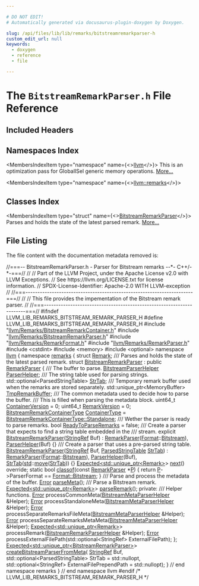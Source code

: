 ```yaml
---

# DO NOT EDIT!
# Automatically generated via docusaurus-plugin-doxygen by Doxygen.

slug: /api/files/lib/lib/remarks/bitstreamremarkparser-h
custom_edit_url: null
keywords:
  - doxygen
  - reference
  - file

---
```





# The `BitstreamRemarkParser.h` File Reference

<DoxygenPage pluginConfig={pluginConfig}>



## Included Headers

<IncludesList>
<IncludesListItem
  filePath="llvm/Remarks/BitstreamRemarkContainer.h"
  permalink="/docs/api/files/include/include/llvm/include/llvm/remarks/bitstreamremarkcontainer-h"
  isLocal="true" />
<IncludesListItem
  filePath="llvm/Remarks/BitstreamRemarkParser.h"
  permalink="/docs/api/files/include/include/llvm/include/llvm/remarks/bitstreamremarkparser-h"
  isLocal="true" />
<IncludesListItem
  filePath="llvm/Remarks/RemarkFormat.h"
  permalink="/docs/api/files/include/include/llvm/include/llvm/remarks/remarkformat-h"
  isLocal="true" />
<IncludesListItem
  filePath="llvm/Remarks/RemarkParser.h"
  permalink="/docs/api/files/include/include/llvm/include/llvm/remarks/remarkparser-h"
  isLocal="true" />
<IncludesListItem
  filePath="cstdint"
  permalink=""
  isLocal="false" />
<IncludesListItem
  filePath="memory"
  permalink=""
  isLocal="false" />
<IncludesListItem
  filePath="optional"
  permalink=""
  isLocal="false" />
</IncludesList>

## Namespaces Index

<MembersIndex>

<MembersIndexItem
  type="namespace"
  name={<><a href="/docs/api/namespaces/llvm">llvm</a></>}>
This is an optimization pass for GlobalISel generic memory operations. <a href="/docs/api/namespaces/llvm/#details">More...</a>
</MembersIndexItem>

<MembersIndexItem
  type="namespace"
  name={<><a href="/docs/api/namespaces/llvm/remarks">llvm::remarks</a></>}>
</MembersIndexItem>

</MembersIndex>

## Classes Index

<MembersIndex>

<MembersIndexItem
  type="struct"
  name={<><a href="/docs/api/structs/llvm/remarks/bitstreamremarkparser">BitstreamRemarkParser</a></>}>
Parses and holds the state of the latest parsed remark. <a href="/docs/api/structs/llvm/remarks/bitstreamremarkparser/#details">More...</a>
</MembersIndexItem>

</MembersIndex>


## File Listing

The file content with the documentation metadata removed is:

<ProgramListing>

<Link id="l00001" /><CodeLine lineNumber="1"><Highlight kind="comment">//===-- BitstreamRemarkParser.h - Parser for Bitstream remarks --&#42;- C++/-&#42;-===//</Highlight><Highlight kind="normal"></Highlight></CodeLine>
<Link id="l00002" /><CodeLine lineNumber="2"><Highlight kind="normal"></Highlight><Highlight kind="comment">//</Highlight><Highlight kind="normal"></Highlight></CodeLine>
<Link id="l00003" /><CodeLine lineNumber="3"><Highlight kind="normal"></Highlight><Highlight kind="comment">// Part of the LLVM Project, under the Apache License v2.0 with LLVM Exceptions.</Highlight><Highlight kind="normal"></Highlight></CodeLine>
<Link id="l00004" /><CodeLine lineNumber="4"><Highlight kind="normal"></Highlight><Highlight kind="comment">// See https://llvm.org/LICENSE.txt for license information.</Highlight><Highlight kind="normal"></Highlight></CodeLine>
<Link id="l00005" /><CodeLine lineNumber="5"><Highlight kind="normal"></Highlight><Highlight kind="comment">// SPDX-License-Identifier: Apache-2.0 WITH LLVM-exception</Highlight><Highlight kind="normal"></Highlight></CodeLine>
<Link id="l00006" /><CodeLine lineNumber="6"><Highlight kind="normal"></Highlight><Highlight kind="comment">//</Highlight><Highlight kind="normal"></Highlight></CodeLine>
<Link id="l00007" /><CodeLine lineNumber="7"><Highlight kind="normal"></Highlight><Highlight kind="comment">//===----------------------------------------------------------------------===//</Highlight><Highlight kind="normal"></Highlight></CodeLine>
<Link id="l00008" /><CodeLine lineNumber="8"><Highlight kind="normal"></Highlight><Highlight kind="comment">//</Highlight><Highlight kind="normal"></Highlight></CodeLine>
<Link id="l00009" /><CodeLine lineNumber="9"><Highlight kind="normal"></Highlight><Highlight kind="comment">// This file provides the impementation of the Bitstream remark parser.</Highlight><Highlight kind="normal"></Highlight></CodeLine>
<Link id="l00010" /><CodeLine lineNumber="10"><Highlight kind="normal"></Highlight><Highlight kind="comment">//</Highlight><Highlight kind="normal"></Highlight></CodeLine>
<Link id="l00011" /><CodeLine lineNumber="11"><Highlight kind="normal"></Highlight><Highlight kind="comment">//===----------------------------------------------------------------------===//</Highlight><Highlight kind="normal"></Highlight></CodeLine>
<Link id="l00012" /><CodeLine lineNumber="12"><Highlight kind="normal"></Highlight></CodeLine>
<Link id="l00013" /><CodeLine lineNumber="13"><Highlight kind="normal"></Highlight><Highlight kind="preprocessor">#ifndef LLVM&#95;LIB&#95;REMARKS&#95;BITSTREAM&#95;REMARK&#95;PARSER&#95;H</Highlight><Highlight kind="normal"></Highlight></CodeLine>
<Link id="l00014" /><CodeLine lineNumber="14"><Highlight kind="normal"></Highlight><Highlight kind="preprocessor">#define LLVM&#95;LIB&#95;REMARKS&#95;BITSTREAM&#95;REMARK&#95;PARSER&#95;H</Highlight><Highlight kind="normal"></Highlight></CodeLine>
<Link id="l00015" /><CodeLine lineNumber="15"><Highlight kind="normal"></Highlight></CodeLine>
<Link id="l00016" /><CodeLine lineNumber="16"><Highlight kind="normal"></Highlight><Highlight kind="preprocessor">#include &quot;<a href="/docs/api/files/include/include/llvm/include/llvm/remarks/bitstreamremarkcontainer-h">llvm/Remarks/BitstreamRemarkContainer.h</a>&quot;</Highlight><Highlight kind="normal"></Highlight></CodeLine>
<Link id="l00017" /><CodeLine lineNumber="17"><Highlight kind="normal"></Highlight><Highlight kind="preprocessor">#include &quot;<a href="/docs/api/files/include/include/llvm/include/llvm/remarks/bitstreamremarkparser-h">llvm/Remarks/BitstreamRemarkParser.h</a>&quot;</Highlight><Highlight kind="normal"></Highlight></CodeLine>
<Link id="l00018" /><CodeLine lineNumber="18"><Highlight kind="normal"></Highlight><Highlight kind="preprocessor">#include &quot;<a href="/docs/api/files/include/include/llvm/include/llvm/remarks/remarkformat-h">llvm/Remarks/RemarkFormat.h</a>&quot;</Highlight><Highlight kind="normal"></Highlight></CodeLine>
<Link id="l00019" /><CodeLine lineNumber="19"><Highlight kind="normal"></Highlight><Highlight kind="preprocessor">#include &quot;<a href="/docs/api/files/include/include/llvm/include/llvm/remarks/remarkparser-h">llvm/Remarks/RemarkParser.h</a>&quot;</Highlight><Highlight kind="normal"></Highlight></CodeLine>
<Link id="l00020" /><CodeLine lineNumber="20"><Highlight kind="normal"></Highlight><Highlight kind="preprocessor">#include &lt;cstdint&gt;</Highlight><Highlight kind="normal"></Highlight></CodeLine>
<Link id="l00021" /><CodeLine lineNumber="21"><Highlight kind="normal"></Highlight><Highlight kind="preprocessor">#include &lt;memory&gt;</Highlight><Highlight kind="normal"></Highlight></CodeLine>
<Link id="l00022" /><CodeLine lineNumber="22"><Highlight kind="normal"></Highlight><Highlight kind="preprocessor">#include &lt;optional&gt;</Highlight><Highlight kind="normal"></Highlight></CodeLine>
<Link id="l00023" /><CodeLine lineNumber="23"><Highlight kind="normal"></Highlight></CodeLine>
<Link id="l00024" /><CodeLine lineNumber="24"><Highlight kind="normal"></Highlight><Highlight kind="keyword">namespace </Highlight><Highlight kind="normal"><a href="/docs/api/namespaces/llvm">llvm</a> &#123;</Highlight></CodeLine>
<Link id="l00025" /><CodeLine lineNumber="25"><Highlight kind="normal"></Highlight><Highlight kind="keyword">namespace </Highlight><Highlight kind="normal"><a href="/docs/api/namespaces/llvm/remarks">remarks</a> &#123;</Highlight></CodeLine>
<Link id="l00026" /><CodeLine lineNumber="26"><Highlight kind="normal"></Highlight></CodeLine>
<Link id="l00027" /><CodeLine lineNumber="27"><Highlight kind="normal"></Highlight><Highlight kind="keyword">struct </Highlight><Highlight kind="normal"><a href="/docs/api/structs/llvm/remarks/remark">Remark</a>;</Highlight></CodeLine>
<Link id="l00028" /><CodeLine lineNumber="28"><Highlight kind="normal"></Highlight><Highlight kind="comment"></Highlight></CodeLine>
<Link id="l00029" /><CodeLine lineNumber="29"><Highlight kind="comment">/// Parses and holds the state of the latest parsed remark.</Highlight><Highlight kind="normal"></Highlight></CodeLine>
<Link id="l00030" /><CodeLine lineNumber="30" lineLink="/docs/api/structs/llvm/remarks/bitstreamremarkparser"><Highlight kind="normal"></Highlight><Highlight kind="keyword">struct </Highlight><Highlight kind="normal"><a href="/docs/api/structs/llvm/remarks/bitstreamremarkparser/#a87b9d7dbab269fcc020ca77e5de6b2ea">BitstreamRemarkParser</a> : </Highlight><Highlight kind="keyword">public</Highlight><Highlight kind="normal"> <a href="/docs/api/structs/llvm/remarks/remarkparser/#a6030e67087fde04ece4556c929c0d42d">RemarkParser</a> &#123;</Highlight><Highlight kind="comment"></Highlight></CodeLine>
<Link id="l00031" /><CodeLine lineNumber="31"><Highlight kind="comment">  /// The buffer to parse.</Highlight><Highlight kind="normal"></Highlight></CodeLine>
<Link id="l00032" /><CodeLine lineNumber="32" lineLink="/docs/api/structs/llvm/remarks/bitstreamremarkparser/#a625266002409dda843a29cd9ce1d6935"><Highlight kind="normal">  <a href="/docs/api/structs/llvm/remarks/bitstreamparserhelper">BitstreamParserHelper</a> <a href="/docs/api/structs/llvm/remarks/bitstreamremarkparser/#a625266002409dda843a29cd9ce1d6935">ParserHelper</a>;</Highlight><Highlight kind="comment"></Highlight></CodeLine>
<Link id="l00033" /><CodeLine lineNumber="33"><Highlight kind="comment">  /// The string table used for parsing strings.</Highlight><Highlight kind="normal"></Highlight></CodeLine>
<Link id="l00034" /><CodeLine lineNumber="34" lineLink="/docs/api/structs/llvm/remarks/bitstreamremarkparser/#a20c5b83786147f32ecb09f7514759cd6"><Highlight kind="normal">  std::optional&lt;ParsedStringTable&gt; <a href="/docs/api/structs/llvm/remarks/bitstreamremarkparser/#a20c5b83786147f32ecb09f7514759cd6">StrTab</a>;</Highlight><Highlight kind="comment"></Highlight></CodeLine>
<Link id="l00035" /><CodeLine lineNumber="35"><Highlight kind="comment">  /// Temporary remark buffer used when the remarks are stored separately.</Highlight><Highlight kind="normal"></Highlight></CodeLine>
<Link id="l00036" /><CodeLine lineNumber="36" lineLink="/docs/api/structs/llvm/remarks/bitstreamremarkparser/#a4db6dace08308bb9072db850fcfe7ad3"><Highlight kind="normal">  std::unique&#95;ptr&lt;MemoryBuffer&gt; <a href="/docs/api/structs/llvm/remarks/bitstreamremarkparser/#a4db6dace08308bb9072db850fcfe7ad3">TmpRemarkBuffer</a>;</Highlight><Highlight kind="comment"></Highlight></CodeLine>
<Link id="l00037" /><CodeLine lineNumber="37"><Highlight kind="comment">  /// The common metadata used to decide how to parse the buffer.</Highlight></CodeLine>
<Link id="l00038" /><CodeLine lineNumber="38"><Highlight kind="comment">  /// This is filled when parsing the metadata block.</Highlight><Highlight kind="normal"></Highlight></CodeLine>
<Link id="l00039" /><CodeLine lineNumber="39" lineLink="/docs/api/structs/llvm/remarks/bitstreamremarkparser/#a578377c716c174dea0cb33b37418a654"><Highlight kind="normal">  uint64&#95;t <a href="/docs/api/structs/llvm/remarks/bitstreamremarkparser/#a578377c716c174dea0cb33b37418a654">ContainerVersion</a> = 0;</Highlight></CodeLine>
<Link id="l00040" /><CodeLine lineNumber="40" lineLink="/docs/api/structs/llvm/remarks/bitstreamremarkparser/#a4d3659edef1822167d765d9a31a4525a"><Highlight kind="normal">  uint64&#95;t <a href="/docs/api/structs/llvm/remarks/bitstreamremarkparser/#a4d3659edef1822167d765d9a31a4525a">RemarkVersion</a> = 0;</Highlight></CodeLine>
<Link id="l00041" /><CodeLine lineNumber="41" lineLink="/docs/api/structs/llvm/remarks/bitstreamremarkparser/#accd11b1bf999ed5625fef25190123c63"><Highlight kind="normal">  <a href="/docs/api/namespaces/llvm/remarks/#a07f17102dd54c318b10c6c6009e27e1e">BitstreamRemarkContainerType</a> <a href="/docs/api/structs/llvm/remarks/bitstreamremarkparser/#accd11b1bf999ed5625fef25190123c63">ContainerType</a> =</Highlight></CodeLine>
<Link id="l00042" /><CodeLine lineNumber="42"><Highlight kind="normal">      <a href="/docs/api/namespaces/llvm/remarks/#a07f17102dd54c318b10c6c6009e27e1ea5c80f101108a356211fcb26b3f83eabb">BitstreamRemarkContainerType::Standalone</a>;</Highlight><Highlight kind="comment"></Highlight></CodeLine>
<Link id="l00043" /><CodeLine lineNumber="43"><Highlight kind="comment">  /// Wether the parser is ready to parse remarks.</Highlight><Highlight kind="normal"></Highlight></CodeLine>
<Link id="l00044" /><CodeLine lineNumber="44" lineLink="/docs/api/structs/llvm/remarks/bitstreamremarkparser/#af9f1e6a87ddd2ec08cedc692e87bf3c4"><Highlight kind="normal">  </Highlight><Highlight kind="keywordtype">bool</Highlight><Highlight kind="normal"> <a href="/docs/api/structs/llvm/remarks/bitstreamremarkparser/#af9f1e6a87ddd2ec08cedc692e87bf3c4">ReadyToParseRemarks</a> = </Highlight><Highlight kind="keyword">false</Highlight><Highlight kind="normal">;</Highlight></CodeLine>
<Link id="l00045" /><CodeLine lineNumber="45"><Highlight kind="normal"></Highlight><Highlight kind="comment"></Highlight></CodeLine>
<Link id="l00046" /><CodeLine lineNumber="46"><Highlight kind="comment">  /// Create a parser that expects to find a string table embedded in the</Highlight></CodeLine>
<Link id="l00047" /><CodeLine lineNumber="47"><Highlight kind="comment">  /// stream.</Highlight><Highlight kind="normal"></Highlight></CodeLine>
<Link id="l00048" /><CodeLine lineNumber="48" lineLink="/docs/api/structs/llvm/remarks/bitstreamremarkparser/#a87b9d7dbab269fcc020ca77e5de6b2ea"><Highlight kind="normal">  </Highlight><Highlight kind="keyword">explicit</Highlight><Highlight kind="normal"> <a href="/docs/api/structs/llvm/remarks/bitstreamremarkparser/#a87b9d7dbab269fcc020ca77e5de6b2ea">BitstreamRemarkParser</a>(<a href="/docs/api/classes/llvm/stringref">StringRef</a> Buf)</Highlight></CodeLine>
<Link id="l00049" /><CodeLine lineNumber="49"><Highlight kind="normal">      : <a href="/docs/api/structs/llvm/remarks/remarkparser/#a6030e67087fde04ece4556c929c0d42d">RemarkParser</a>(<a href="/docs/api/namespaces/llvm/remarks/#a6e038f443b9029221c590524f08be0be">Format</a>::<a href="/docs/api/namespaces/llvm/remarks/#a6e038f443b9029221c590524f08be0bea0b79eab5aacf81d139c4eaec818a549a">Bitstream</a>), <a href="/docs/api/structs/llvm/remarks/bitstreamremarkparser/#a625266002409dda843a29cd9ce1d6935">ParserHelper</a>(Buf) &#123;&#125;</Highlight></CodeLine>
<Link id="l00050" /><CodeLine lineNumber="50"><Highlight kind="normal"></Highlight><Highlight kind="comment"></Highlight></CodeLine>
<Link id="l00051" /><CodeLine lineNumber="51"><Highlight kind="comment">  /// Create a parser that uses a pre-parsed string table.</Highlight><Highlight kind="normal"></Highlight></CodeLine>
<Link id="l00052" /><CodeLine lineNumber="52" lineLink="/docs/api/structs/llvm/remarks/bitstreamremarkparser/#a807136b05ed045dc36620215addd4bdf"><Highlight kind="normal">  <a href="/docs/api/structs/llvm/remarks/bitstreamremarkparser/#a807136b05ed045dc36620215addd4bdf">BitstreamRemarkParser</a>(<a href="/docs/api/classes/llvm/stringref">StringRef</a> Buf, <a href="/docs/api/structs/llvm/remarks/parsedstringtable">ParsedStringTable</a> <a href="/docs/api/structs/llvm/remarks/bitstreamremarkparser/#a20c5b83786147f32ecb09f7514759cd6">StrTab</a>)</Highlight></CodeLine>
<Link id="l00053" /><CodeLine lineNumber="53"><Highlight kind="normal">      : <a href="/docs/api/structs/llvm/remarks/remarkparser/#a6030e67087fde04ece4556c929c0d42d">RemarkParser</a>(<a href="/docs/api/namespaces/llvm/remarks/#a6e038f443b9029221c590524f08be0be">Format</a>::<a href="/docs/api/namespaces/llvm/remarks/#a6e038f443b9029221c590524f08be0bea0b79eab5aacf81d139c4eaec818a549a">Bitstream</a>), <a href="/docs/api/structs/llvm/remarks/bitstreamremarkparser/#a625266002409dda843a29cd9ce1d6935">ParserHelper</a>(Buf),</Highlight></CodeLine>
<Link id="l00054" /><CodeLine lineNumber="54"><Highlight kind="normal">        <a href="/docs/api/structs/llvm/remarks/bitstreamremarkparser/#a20c5b83786147f32ecb09f7514759cd6">StrTab</a>(<a href="/docs/api/namespaces/std">std</a>::<a href="/docs/api/namespaces/llvm/#abfc9c7ecf70f66901e439f7c04ef3dbb">move</a>(<a href="/docs/api/structs/llvm/remarks/bitstreamremarkparser/#a20c5b83786147f32ecb09f7514759cd6">StrTab</a>)) &#123;&#125;</Highlight></CodeLine>
<Link id="l00055" /><CodeLine lineNumber="55"><Highlight kind="normal"></Highlight></CodeLine>
<Link id="l00056" /><CodeLine lineNumber="56"><Highlight kind="normal">  <a href="/docs/api/classes/llvm/expected">Expected&lt;std::unique&#95;ptr&lt;Remark&gt;</a>&gt; <a href="/docs/api/structs/llvm/remarks/bitstreamremarkparser/#a74eaa072e891d07610135a6406c752b3">next</a>() </Highlight><Highlight kind="keyword">override</Highlight><Highlight kind="normal">;</Highlight></CodeLine>
<Link id="l00057" /><CodeLine lineNumber="57"><Highlight kind="normal"></Highlight></CodeLine>
<Link id="l00058" /><CodeLine lineNumber="58" lineLink="/docs/api/structs/llvm/remarks/bitstreamremarkparser/#a7ccbc7f748e9c8288e37949e48a7e1f4"><Highlight kind="normal">  </Highlight><Highlight kind="keyword">static</Highlight><Highlight kind="normal"> </Highlight><Highlight kind="keywordtype">bool</Highlight><Highlight kind="normal"> <a href="/docs/api/structs/llvm/remarks/bitstreamremarkparser/#a7ccbc7f748e9c8288e37949e48a7e1f4">classof</a>(</Highlight><Highlight kind="keyword">const</Highlight><Highlight kind="normal"> <a href="/docs/api/structs/llvm/remarks/remarkparser/#a6030e67087fde04ece4556c929c0d42d">RemarkParser</a> &#42;<a href="/docs/api/files/lib/lib/option/option-cpp/#a04665169063c8ca1f2ea96c27fc7c2b2">P</a>) &#123;</Highlight></CodeLine>
<Link id="l00059" /><CodeLine lineNumber="59"><Highlight kind="normal">    </Highlight><Highlight kind="keywordflow">return</Highlight><Highlight kind="normal"> <a href="/docs/api/files/lib/lib/option/option-cpp/#a04665169063c8ca1f2ea96c27fc7c2b2">P</a>-&gt;ParserFormat == <a href="/docs/api/namespaces/llvm/remarks/#a6e038f443b9029221c590524f08be0bea0b79eab5aacf81d139c4eaec818a549a">Format::Bitstream</a>;</Highlight></CodeLine>
<Link id="l00060" /><CodeLine lineNumber="60"><Highlight kind="normal">  &#125;</Highlight></CodeLine>
<Link id="l00061" /><CodeLine lineNumber="61"><Highlight kind="normal"></Highlight><Highlight kind="comment"></Highlight></CodeLine>
<Link id="l00062" /><CodeLine lineNumber="62"><Highlight kind="comment">  /// Parse and process the metadata of the buffer.</Highlight><Highlight kind="normal"></Highlight></CodeLine>
<Link id="l00063" /><CodeLine lineNumber="63"><Highlight kind="normal">  <a href="/docs/api/classes/llvm/error">Error</a> <a href="/docs/api/structs/llvm/remarks/bitstreamremarkparser/#a13a75a9e36c3356534d09baa92151faf">parseMeta</a>();</Highlight></CodeLine>
<Link id="l00064" /><CodeLine lineNumber="64"><Highlight kind="normal"></Highlight><Highlight kind="comment"></Highlight></CodeLine>
<Link id="l00065" /><CodeLine lineNumber="65"><Highlight kind="comment">  /// Parse a Bitstream remark.</Highlight><Highlight kind="normal"></Highlight></CodeLine>
<Link id="l00066" /><CodeLine lineNumber="66"><Highlight kind="normal">  <a href="/docs/api/classes/llvm/expected">Expected&lt;std::unique&#95;ptr&lt;Remark&gt;</a>&gt; <a href="/docs/api/structs/llvm/remarks/bitstreamremarkparser/#a3df773f35f667f55b21ba89fd05472eb">parseRemark</a>();</Highlight></CodeLine>
<Link id="l00067" /><CodeLine lineNumber="67"><Highlight kind="normal"></Highlight></CodeLine>
<Link id="l00068" /><CodeLine lineNumber="68"><Highlight kind="normal"></Highlight><Highlight kind="keyword">private</Highlight><Highlight kind="normal">:</Highlight><Highlight kind="comment"></Highlight></CodeLine>
<Link id="l00069" /><CodeLine lineNumber="69"><Highlight kind="comment">  /// Helper functions.</Highlight><Highlight kind="normal"></Highlight></CodeLine>
<Link id="l00070" /><CodeLine lineNumber="70"><Highlight kind="normal">  <a href="/docs/api/classes/llvm/error">Error</a> processCommonMeta(<a href="/docs/api/structs/llvm/remarks/bitstreammetaparserhelper">BitstreamMetaParserHelper</a> &amp;Helper);</Highlight></CodeLine>
<Link id="l00071" /><CodeLine lineNumber="71"><Highlight kind="normal">  <a href="/docs/api/classes/llvm/error">Error</a> processStandaloneMeta(<a href="/docs/api/structs/llvm/remarks/bitstreammetaparserhelper">BitstreamMetaParserHelper</a> &amp;Helper);</Highlight></CodeLine>
<Link id="l00072" /><CodeLine lineNumber="72"><Highlight kind="normal">  <a href="/docs/api/classes/llvm/error">Error</a> processSeparateRemarksFileMeta(<a href="/docs/api/structs/llvm/remarks/bitstreammetaparserhelper">BitstreamMetaParserHelper</a> &amp;Helper);</Highlight></CodeLine>
<Link id="l00073" /><CodeLine lineNumber="73"><Highlight kind="normal">  <a href="/docs/api/classes/llvm/error">Error</a> processSeparateRemarksMetaMeta(<a href="/docs/api/structs/llvm/remarks/bitstreammetaparserhelper">BitstreamMetaParserHelper</a> &amp;Helper);</Highlight></CodeLine>
<Link id="l00074" /><CodeLine lineNumber="74"><Highlight kind="normal">  <a href="/docs/api/classes/llvm/expected">Expected&lt;std::unique&#95;ptr&lt;Remark&gt;</a>&gt;</Highlight></CodeLine>
<Link id="l00075" /><CodeLine lineNumber="75"><Highlight kind="normal">  processRemark(<a href="/docs/api/structs/llvm/remarks/bitstreamremarkparserhelper">BitstreamRemarkParserHelper</a> &amp;Helper);</Highlight></CodeLine>
<Link id="l00076" /><CodeLine lineNumber="76"><Highlight kind="normal">  <a href="/docs/api/classes/llvm/error">Error</a> processExternalFilePath(std::optional&lt;StringRef&gt; ExternalFilePath);</Highlight></CodeLine>
<Link id="l00077" /><CodeLine lineNumber="77"><Highlight kind="normal">&#125;;</Highlight></CodeLine>
<Link id="l00078" /><CodeLine lineNumber="78"><Highlight kind="normal"></Highlight></CodeLine>
<Link id="l00079" /><CodeLine lineNumber="79"><Highlight kind="normal"><a href="/docs/api/classes/llvm/expected">Expected&lt;std::unique&#95;ptr&lt;BitstreamRemarkParser&gt;</a>&gt; <a href="/docs/api/namespaces/llvm/remarks/#a2d4315e24acdc204396b98bcc90a1399">createBitstreamParserFromMeta</a>(</Highlight></CodeLine>
<Link id="l00080" /><CodeLine lineNumber="80"><Highlight kind="normal">    <a href="/docs/api/classes/llvm/stringref">StringRef</a> Buf, std::optional&lt;ParsedStringTable&gt; StrTab = std::nullopt,</Highlight></CodeLine>
<Link id="l00081" /><CodeLine lineNumber="81"><Highlight kind="normal">    std::optional&lt;StringRef&gt; ExternalFilePrependPath = std::nullopt);</Highlight></CodeLine>
<Link id="l00082" /><CodeLine lineNumber="82"><Highlight kind="normal"></Highlight></CodeLine>
<Link id="l00083" /><CodeLine lineNumber="83"><Highlight kind="normal">&#125; </Highlight><Highlight kind="comment">// end namespace remarks</Highlight><Highlight kind="normal"></Highlight></CodeLine>
<Link id="l00084" /><CodeLine lineNumber="84"><Highlight kind="normal">&#125; </Highlight><Highlight kind="comment">// end namespace llvm</Highlight><Highlight kind="normal"></Highlight></CodeLine>
<Link id="l00085" /><CodeLine lineNumber="85"><Highlight kind="normal"></Highlight></CodeLine>
<Link id="l00086" /><CodeLine lineNumber="86"><Highlight kind="normal"></Highlight><Highlight kind="preprocessor">#endif </Highlight><Highlight kind="comment">/&#42; LLVM&#95;LIB&#95;REMARKS&#95;BITSTREAM&#95;REMARK&#95;PARSER&#95;H &#42;/</Highlight><Highlight kind="preprocessor"></Highlight></CodeLine>

</ProgramListing>


</DoxygenPage>
